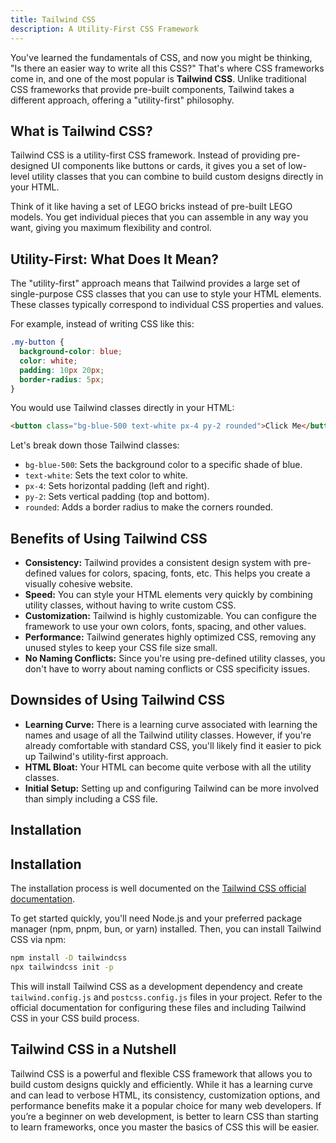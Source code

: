 ```yaml
---
title: Tailwind CSS
description: A Utility-First CSS Framework
---
```


You've learned the fundamentals of CSS, and now you might be thinking, "Is there an easier way to write all this CSS?" That's where CSS frameworks come in, and one of the most popular is **Tailwind CSS**.
Unlike traditional CSS frameworks that provide pre-built components, Tailwind takes a different approach, offering a "utility-first" philosophy.

## What is Tailwind CSS?

Tailwind CSS is a utility-first CSS framework.
Instead of providing pre-designed UI components like buttons or cards, it gives you a set of low-level utility classes that you can combine to build custom designs directly in your HTML.

Think of it like having a set of LEGO bricks instead of pre-built LEGO models.
You get individual pieces that you can assemble in any way you want, giving you maximum flexibility and control.

## Utility-First: What Does It Mean?

The "utility-first" approach means that Tailwind provides a large set of single-purpose CSS classes that you can use to style your HTML elements.
These classes typically correspond to individual CSS properties and values.

For example, instead of writing CSS like this:

```css
.my-button {
  background-color: blue;
  color: white;
  padding: 10px 20px;
  border-radius: 5px;
}
```

You would use Tailwind classes directly in your HTML:

```html
<button class="bg-blue-500 text-white px-4 py-2 rounded">Click Me</button>
```

Let's break down those Tailwind classes:

- `bg-blue-500`: Sets the background color to a specific shade of blue.
- `text-white`: Sets the text color to white.
- `px-4`: Sets horizontal padding (left and right).
- `py-2`: Sets vertical padding (top and bottom).
- `rounded`: Adds a border radius to make the corners rounded.

## Benefits of Using Tailwind CSS

- **Consistency:** Tailwind provides a consistent design system with pre-defined values for colors, spacing, fonts, etc.
  This helps you create a visually cohesive website.
- **Speed:** You can style your HTML elements very quickly by combining utility classes, without having to write custom CSS.
- **Customization:** Tailwind is highly customizable.
  You can configure the framework to use your own colors, fonts, spacing, and other values.
- **Performance:** Tailwind generates highly optimized CSS, removing any unused styles to keep your CSS file size small.
- **No Naming Conflicts:** Since you're using pre-defined utility classes, you don't have to worry about naming conflicts or CSS specificity issues.

## Downsides of Using Tailwind CSS

- **Learning Curve:** There is a learning curve associated with learning the names and usage of all the Tailwind utility classes.
  However, if you're already comfortable with standard CSS, you'll likely find it easier to pick up Tailwind's utility-first approach.
- **HTML Bloat:** Your HTML can become quite verbose with all the utility classes.
- **Initial Setup:** Setting up and configuring Tailwind can be more involved than simply including a CSS file.

## Installation

## Installation

The installation process is well documented on the [Tailwind CSS official documentation](https://tailwindcss.com/docs/installation).

To get started quickly, you'll need Node.js and your preferred package manager (npm, pnpm, bun, or yarn) installed.
Then, you can install Tailwind CSS via npm:

```bash
npm install -D tailwindcss
npx tailwindcss init -p
```

This will install Tailwind CSS as a development dependency and create `tailwind.config.js` and `postcss.config.js` files in your project.
Refer to the official documentation for configuring these files and including Tailwind CSS in your CSS build process.

## Tailwind CSS in a Nutshell

Tailwind CSS is a powerful and flexible CSS framework that allows you to build custom designs quickly and efficiently.
While it has a learning curve and can lead to verbose HTML, its consistency, customization options, and performance benefits make it a popular choice for many web developers.
If you’re a beginner on web development, is better to learn CSS than starting to learn frameworks, once you master the basics of CSS this will be easier.
